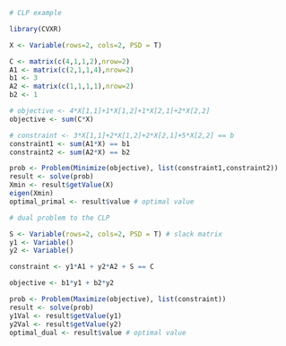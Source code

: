 ```r
# CLP example

library(CVXR)

X <- Variable(rows=2, cols=2, PSD = T)

C <- matrix(c(4,1,1,2),nrow=2)
A1 <- matrix(c(2,1,1,4),nrow=2)
b1 <- 3
A2 <- matrix(c(1,1,1,1),nrow=2)
b2 <- 1

# objective <- 4*X[1,1]+1*X[1,2]+1*X[2,1]+2*X[2,2]
objective <- sum(C*X)

# constraint <- 3*X[1,1]+2*X[1,2]+2*X[2,1]+5*X[2,2] == b
constraint1 <- sum(A1*X) == b1
constraint2 <- sum(A2*X) == b2

prob <- Problem(Minimize(objective), list(constraint1,constraint2))
result <- solve(prob)
Xmin <- result$getValue(X)
eigen(Xmin)
optimal_primal <- result$value # optimal value

# dual problem to the CLP

S <- Variable(rows=2, cols=2, PSD = T) # slack matrix
y1 <- Variable()
y2 <- Variable()

constraint <- y1*A1 + y2*A2 + S == C

objective <- b1*y1 + b2*y2

prob <- Problem(Maximize(objective), list(constraint))
result <- solve(prob)
y1Val <- result$getValue(y1)
y2Val <- result$getValue(y2)
optimal_dual <- result$value # optimal value
```